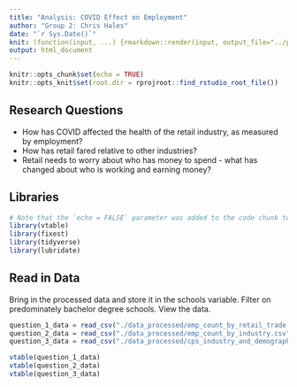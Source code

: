 ```yaml
---
title: "Analysis: COVID Effect on Employment"
author: "Group 2: Chris Hales"
date: "`r Sys.Date()`"
knit: (function(input, ...) {rmarkdown::render(input, output_file="../paper/analysis.html")})
output: html_document
---
```


```r
knitr::opts_chunk$set(echo = TRUE)
knitr::opts_knit$set(root.dir = rprojroot::find_rstudio_root_file())
```

## Research Questions

* How has COVID affected the health of the retail industry, as measured by employment?
* How has retail fared relative to other industries?
* Retail needs to worry about who has money to spend - what has changed about who is      working and earning money?

## Libraries

``` r
# Note that the `echo = FALSE` parameter was added to the code chunk to prevent printing of the R code that generated the plot.
library(vtable)
library(fixest)
library(tidyverse)
library(lubridate)
```

## Read in Data

Bring in the processed data and store it in the schools variable. Filter on predominately bachelor degree schools. View the data.

```r
question_1_data = read_csv("./data_processed/emp_count_by_retail_trade.csv")
question_2_data = read_csv("./data_processed/emp_count_by_industry.csv")
question_3_data = read_csv("./data_processed/cps_industry_and_demographic_data.csv")

vtable(question_1_data)
vtable(question_2_data)
vtable(question_3_data)
```

